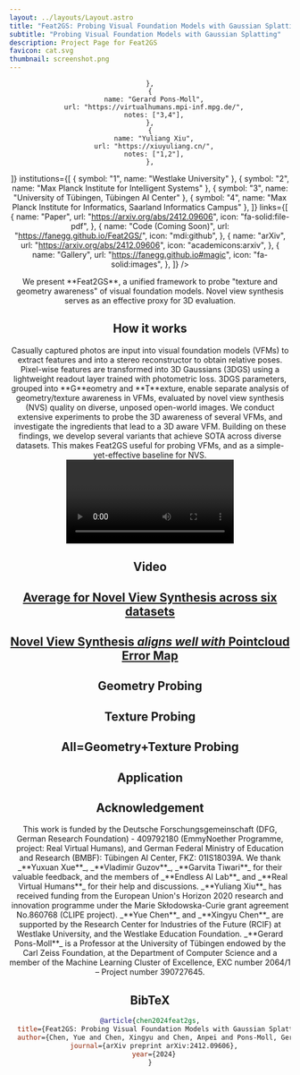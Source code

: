 ```yaml
---
layout: ../layouts/Layout.astro
title: "Feat2GS: Probing Visual Foundation Models with Gaussian Splatting"
subtitle: "Probing Visual Foundation Models with Gaussian Splatting"
description: Project Page for Feat2GS
favicon: cat.svg
thumbnail: screenshot.png
---
```

<meta name="viewport" content="width=device-width, initial-scale=1.0" />







<Header
  title={frontmatter.title}
  subtitle={frontmatter.subtitle}
  authors={[
    {
      name: "Yue Chen",
      url: "https://fanegg.github.io/",
      notes: ["1"],
    },
    {
      name: "Xingyu Chen",
      url: "https://rover-xingyu.github.io/",
      notes: ["1"],
    },
    {
      name: "Anpei Chen",
      url: "https://apchenstu.github.io/",
      notes: ["1,3"],

    },
    {
      name: "Gerard Pons-Moll",
      url: "https://virtualhumans.mpi-inf.mpg.de/",
      notes: ["3,4"],
    },
    {
      name: "Yuliang Xiu",
      url: "https://xiuyuliang.cn/",
      notes: ["1,2"],
    },
  ]}
  institutions={[
    { symbol: "1", name: "Westlake University" },
    { symbol: "2", name: "Max Planck Institute for Intelligent Systems" },
    { symbol: "3", name: "University of Tübingen, Tübingen AI Center" },
    { symbol: "4", name: "Max Planck Institute for Informatics, Saarland Informatics Campus" },
  ]} 
  links={[
    {
      name: "Paper",
      url: "https://arxiv.org/abs/2412.09606",
      icon: "fa-solid:file-pdf",
    },
    {
      name: "Code (Coming Soon)",
      url: "https://fanegg.github.io/Feat2GS/",
      icon: "mdi:github",
    },
    {
      name: "arXiv",
      url: "https://arxiv.org/abs/2412.09606",
      icon: "academicons:arxiv",
    },
      {
      name: "Gallery",
      url: "https://fanegg.github.io#magic",
      icon: "fa-solid:images",
    },
  ]}
  />

<Image source={motivation} altText="Motivation" className="w-full max-w-[800px] mx-auto px-4 sm:px-0 overflow-x-hidden" />

<div className="text-center max-w-3xl mx-auto">
  We present **Feat2GS**, a unified framework to probe "texture and geometry awareness" of visual foundation models. Novel view synthesis serves as an effective proxy for 3D evaluation.
</div>

<HighlightedSection>

 ## How it works   
  <div style={{ textAlign: 'justify' }}>
  Casually captured photos are input into visual foundation models (VFMs) to extract features and into a stereo reconstructor to obtain relative poses. Pixel-wise features are transformed into 3D Gaussians (3DGS) using a lightweight readout layer trained with photometric loss. 3DGS parameters, grouped into **G**eometry and **T**exture, enable separate analysis of geometry/texture awareness in VFMs, evaluated by novel view synthesis (NVS) quality on diverse, unposed open-world images. We conduct extensive experiments to probe the 3D awareness of several VFMs, and investigate the ingredients that lead to a 3D aware VFM. Building on these findings, we develop several variants that achieve SOTA across diverse datasets. This makes Feat2GS useful for probing VFMs, and as a simple-yet-effective baseline for NVS.
  </div>
  <Video source={pipe} controls={false} />


</HighlightedSection>

## Video
  <YouTubeVideo videoId="4fT5lzcAJqo" />

## <a href="#chart" id="chart" className="no-underline hover:no-underline text-inherit outline-none cursor-default">Average for Novel View Synthesis across six datasets</a>
<RadarChart className="my-8" />

## <a href="#dtu" id="dtu" className="no-underline hover:no-underline text-inherit outline-none cursor-default">Novel View Synthesis _aligns well with_ Pointcloud Error Map</a>
<CompareVideos videos={Metric3dData} className="w-full sm:w-2/3 mx-auto" />

## Geometry Probing
<CompareVideos videos={GeometryData} />

## Texture Probing
<CompareVideos videos={TextureData} defaultLabels={TextureConfig.defaultLabels} />

## All=Geometry+Texture Probing
<CompareVideos videos={AllData} className="w-full sm:w-2/3 mx-auto" />

## Application
<MergeVideo videos={ApplicationData} />

<h2 className="left-align">Acknowledgement</h2>
<Acknowledgement>
  This work is funded by the Deutsche Forschungsgemeinschaft (DFG, German Research Foundation) - 409792180 (EmmyNoether Programme, project: Real Virtual Humans), and German Federal Ministry of Education and Research (BMBF): Tübingen AI Center, FKZ: 01IS18039A. We thank _**Yuxuan Xue**_, _**Vladimir Guzov**_, _**Garvita Tiwari**_ for their valuable feedback, and the members of _**Endless AI Lab**_ and _**Real Virtual Humans**_ for their help and discussions. _**Yuliang Xiu**_ has received funding from the European Union's Horizon 2020 research and innovation programme under the Marie Skłodowska-Curie grant agreement No.860768 (CLIPE project). _**Yue Chen**_ and _**Xingyu Chen**_ are supported by the Research Center for Industries of the Future (RCIF) at Westlake University, and the Westlake Education Foundation. _**Gerard Pons-Moll**_ is a Professor at the University of Tübingen endowed by the Carl Zeiss Foundation, at the Department of Computer Science and a member of the Machine Learning Cluster of Excellence, EXC number 2064/1 – Project number 390727645.
</Acknowledgement>

<h2 className="left-align">BibTeX</h2>

```bibtex
@article{chen2024feat2gs,
  title={Feat2GS: Probing Visual Foundation Models with Gaussian Splatting},
  author={Chen, Yue and Chen, Xingyu and Chen, Anpei and Pons-Moll, Gerard and Xiu, Yuliang},
  journal={arXiv preprint arXiv:2412.09606},
  year={2024}
}
```